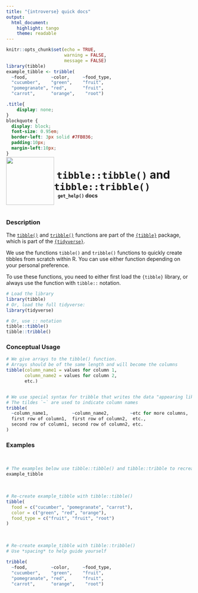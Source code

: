 ```yaml
---
title: "{introverse} quick docs"
output: 
  html_document:
    highlight: tango
    theme: readable
---
```



```r
knitr::opts_chunk$set(echo = TRUE, 
                      warning = FALSE, 
                      message = FALSE)
library(tibble)
example_tibble <- tribble(
  ~food,         ~color,     ~food_type,
  "cucumber",    "green",    "fruit",
  "pomegranate", "red",      "fruit",
  "carrot",      "orange",    "root")
```

```css
.title{
    display: none;
}
blockquote {
  display: block;
  font-size: 0.95em;
  border-left: 3px solid #7FB036;
  padding:10px;
  margin-left:10px;
}
```

<div>
<br>
 <img src = "logo.png" style = "float:left;height:130px;margin-top:-30px;">
 <span style = "font-weight:bold;font-size:30px;"> 
  &nbsp;<code>tibble::tibble()</code> and <code>tibble::tribble()</code>
 </span>
 <br>
 <b>&nbsp;&nbsp;&nbsp;<code>get_help()</code> docs</b>
</div>
<br>

### Description

The [`tibble()`](https://tibble.tidyverse.org/reference/tibble.html) and [`tribble()`](https://tibble.tidyverse.org/reference/tribble.html) functions are part of the [`{tibble}`](https://tibble.tidyverse.org/) package, which is part of the [`{tidyverse}`](https://www.tidyverse.org/).

We use the functions `tibble()` and `tribble()` functions to quickly create tibbles from scratch within R. You can use either function depending on your personal preference.


<!-- Add the following if the topic is a function that does NOT come with base R, and uncomment/fill in the subsequent multiline HTML comment: -->
To use these functions, you need to either first load the `{tibble}` library, or always use the function with `tibble::` notation.

```r
# Load the library
library(tibble)
# Or, load the full tidyverse:
library(tidyverse)

# Or, use :: notation
tibble::tibble()
tibble::tribble()
```


### Conceptual Usage 

```r
# We give arrays to the tibble() function. 
# Arrays should be of the same length and will become the columns
tibble(column_name1 = values for column 1,
       column_name2 = values for column 2,
       etc.)


# We use special syntax for tribble that writes the data "appearing like a table"
# The tildes `~` are used to indicate column names
tribble(
  ~column_name1,         ~column_name2,        ~etc for more columns,
  first row of column1,  first row of column2,  etc., 
  second row of column1, second row of column2, etc.
)
```

### Examples


<br>
```r
# The examples below use tibble::tibble() and tibble::tribble to recreate this tibble:
example_tibble
```


<br>

```r
# Re-create example_tibble with tibble::tibble()
tibble(
  food = c("cucumber", "pomegranate", "carrot"),
  color = c("green", "red", "orange"),
  food_type = c("fruit", "fruit", "root")
)
```

<br>

```r
# Re-create example_tibble with tibble::tribble()
# Use *spacing* to help guide yourself

tribble(
  ~food,         ~color,     ~food_type,
  "cucumber",    "green",    "fruit",
  "pomegranate", "red",      "fruit",
  "carrot",      "orange",    "root")
```

